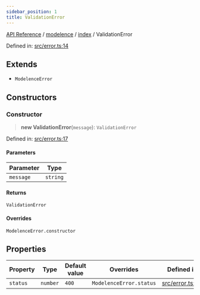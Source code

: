 ```yaml
---
sidebar_position: 1
title: ValidationError
---
```


[API Reference](/api-reference/modelence/index/classes/../../../index) / [modelence](/api-reference/modelence/index/classes/../../index) / [index](/api-reference/modelence/index/classes/../index) / ValidationError

Defined in: [src/error.ts:14](https://github.com/modelence/modelence/blob/07be4eb0140a3cfe4c9f1ba12b97b45d1c4600f0/packages/modelence/src/error.ts#L14)

## Extends

- `ModelenceError`

## Constructors

### Constructor

> **new ValidationError**(`message`): `ValidationError`

Defined in: [src/error.ts:17](https://github.com/modelence/modelence/blob/07be4eb0140a3cfe4c9f1ba12b97b45d1c4600f0/packages/modelence/src/error.ts#L17)

#### Parameters

| Parameter | Type |
| ------ | ------ |
| `message` | `string` |

#### Returns

`ValidationError`

#### Overrides

`ModelenceError.constructor`

## Properties

| Property | Type | Default value | Overrides | Defined in |
| ------ | ------ | ------ | ------ | ------ |
| <a id="status"></a> `status` | `number` | `400` | `ModelenceError.status` | [src/error.ts:15](https://github.com/modelence/modelence/blob/07be4eb0140a3cfe4c9f1ba12b97b45d1c4600f0/packages/modelence/src/error.ts#L15) |
